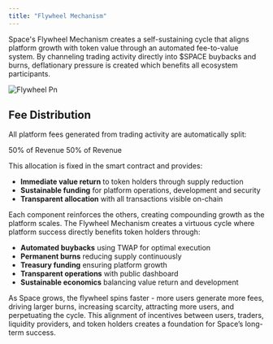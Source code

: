 ```yaml
---
title: "Flywheel Mechanism"
---
```


Space's Flywheel Mechanism creates a self-sustaining cycle that aligns platform growth with token value through an automated fee-to-value system. By channeling trading activity directly into \$SPACE buybacks and burns, deflationary pressure is created which benefits all ecosystem participants.

![Flywheel Pn](/images/flywheel.png)

## Fee Distribution

All platform fees generated from trading activity are automatically split:

<CardGroup cols={2}>
  <Card title="Buyback & Burn $SPACE" icon="fire" iconType="solid">
    50% of Revenue
  </Card>
  <Card title="Protocol Treasury" icon="building-columns" iconType="solid">
    50% of Revenue
  </Card>
</CardGroup>

This allocation is fixed in the smart contract and provides:

- **Immediate value return** to token holders through supply reduction
- **Sustainable funding** for platform operations, development and security
- **Transparent allocation** with all transactions visible on-chain


<SpaceFlywheel />

Each component reinforces the others, creating compounding growth as the platform scales. The Flywheel Mechanism creates a virtuous cycle where platform success directly benefits token holders through:

- **Automated buybacks** using TWAP for optimal execution
- **Permanent burns** reducing supply continuously
- **Treasury funding** ensuring platform growth
- **Transparent operations** with public dashboard
- **Sustainable economics** balancing value return and development

As Space grows, the flywheel spins faster - more users generate more fees, driving larger burns, increasing scarcity, attracting more users, and perpetuating the cycle. This alignment of incentives between users, traders, liquidity providers, and token holders creates a foundation for Space’s long-term success.
